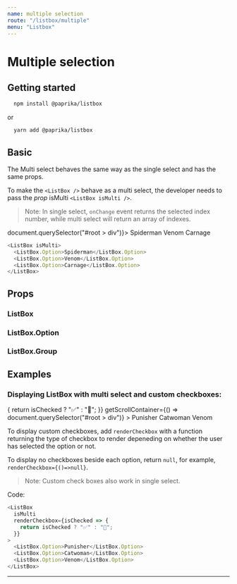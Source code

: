 ```yaml
---
name: multiple selection
route: "/listbox/multiple"
menu: "Listbox"
---
```


<!------------------- IMPORTS ------------------>



# Multiple selection

## Getting started

```sh
  npm install @paprika/listbox
```

or

```sh
  yarn add @paprika/listbox
```

## Basic

The Multi select behaves the same way as the single select and has the same props.

To make the `<ListBox />` behave as a multi select, the developer needs to pass the _prop_ isMulti
`<ListBox isMulti />`.

> Note:
> In single select, `onChange` event returns the selected index number, while multi select will return an array of indexes.

<Playground>
  <ListBox isMulti zIndex={10000} getScrollContainer={() => document.querySelector("#root > div")}>
    <ListBox.Option>Spiderman</ListBox.Option>
    <ListBox.Option>Venom</ListBox.Option>
    <ListBox.Option>Carnage</ListBox.Option>
  </ListBox>
</Playground>

```js
<ListBox isMulti>
  <ListBox.Option>Spiderman</ListBox.Option>
  <ListBox.Option>Venom</ListBox.Option>
  <ListBox.Option>Carnage</ListBox.Option>
</ListBox>
```

## Props

### ListBox

<PropsTable of={ListBoxProps} />

### ListBox.Option

<PropsTable of={OptionProps} />

### ListBox.Group

<PropsTable of={GroupProps} />

## Examples

### Displaying ListBox with multi select and custom checkboxes:

<Playground>
  <ListBox
    isMulti
    renderCheckbox={isChecked => {
      return isChecked ? "✅" : "🙅‍";
    }}
    getScrollContainer={() => document.querySelector("#root > div")}
  >
    <ListBox.Option>Punisher</ListBox.Option>
    <ListBox.Option>Catwoman</ListBox.Option>
    <ListBox.Option>Venom</ListBox.Option>
  </ListBox>
</Playground>

To display custom checkboxes, add `renderCheckbox` with a function returning
the type of checkbox to render depeneding on whether the user has selected
the option or not.

To display no checkboxes beside each option, return `null`, for example,
`renderCheckbox={()=>null}`.

> Note: Custom check boxes also work in single select.

Code:

```js
<ListBox
  isMulti
  renderCheckbox={isChecked => {
    return isChecked ? "✅" : "🙅‍";
  }}
>
  <ListBox.Option>Punisher</ListBox.Option>
  <ListBox.Option>Catwoman</ListBox.Option>
  <ListBox.Option>Venom</ListBox.Option>
</ListBox>
```

---
